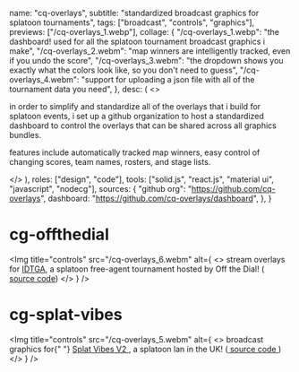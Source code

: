   name: "cq-overlays",
  subtitle: "standardized broadcast graphics for splatoon tournaments",
  tags: ["broadcast", "controls", "graphics"],
  previews: ["/cq-overlays_1.webp"],
  collage: {
    "/cq-overlays_1.webp":
      "the dashboard! used for all the splatoon tournament broadcast graphics i make",
    "/cq-overlays_2.webm":
      "map winners are intelligently tracked, even if you undo the score",
    "/cq-overlays_3.webm":
      "the dropdown shows you exactly what the colors look like, so you don't need to guess",
    "/cq-overlays_4.webm":
      "support for uploading a json file with all of the tournament data you need",
  },
  desc: (
    <>
      <p>
        in order to simplify and standardize all of the overlays that i build
        for splatoon events, i set up a github organization to host a
        standardized dashboard to control the overlays that can be shared across
        all graphics bundles.
      </p>
      <p>
        features include automatically tracked map winners, easy control of
        changing scores, team names, rosters, and stage lists.
      </p>
    </>
  ),
  roles: ["design", "code"],
  tools: ["solid.js", "react.js", "material ui", "javascript", "nodecg"],
  sources: {
    "github org": "https://github.com/cq-overlays",
    dashboard: "https://github.com/cq-overlays/dashboard",
  },
}

# cg-offthedial

<Img
  title="controls"
  src="/cq-overlays_6.webm"
  alt={
    <>
      stream overlays for <a href="https://otd.ink/idtga">IDTGA</a>, a splatoon
      free-agent tournament hosted by Off the Dial! (
      <a href="https://github.com/cq-overlays/cg-offthedial">source code</a>)
    </>
  }
/>

# cg-splat-vibes

<Img
  title="controls"
  src="/cq-overlays_5.webm"
  alt={
    <>
      broadcast graphics for{" "}
      <a href="https://www.start.gg/tournament/splat-vibes-vol-2">
        Splat Vibes V2
      </a>
      , a splatoon lan in the UK! (<a href="https://github.com/cq-overlays/cg-splat-vibes">
        source code
      </a>)
    </>
  }
/>
